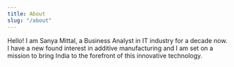```yaml
---
title: About
slug: "/about"
---
```

Hello!
I am Sanya Mittal, a Business Analyst in IT industry for a decade now. I have a new found interest in additive manufacturing and I am set on a mission to bring India to the forefront of this innovative technology.
